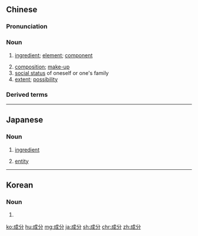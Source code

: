 {{also|成份}}
==Chinese==
{{zh-forms|alt=成份}}

===Pronunciation===
{{zh-pron
|m=chéngfèn
|c=sing4 fan6
|mn=sêng-hun/sêng-hūn
|ma=Zh-chéngfèn.ogg
|cat=n
}}

===Noun===
{{zh-noun}}

# [[ingredient]]; [[element]]; [[component]]
#: {{zh-x|含有 藥物 成分{fèn}|to contain drugs}}
# [[composition]]; [[make-up]]
# [[social status]] of oneself or one's family
# [[extent]]; [[possibility]]

===Derived terms===
{{zh-der|成分輸血|化學成分}}

{{zh-cat|Elementary}}

----

==Japanese==
{{ja-kanjitab|せい|ぶん|yomi=o}}

===Noun===
{{ja-noun|せいぶん}}

# [[ingredient]]
# {{lb|ja|math|sort=せいぶん}} [[entity]]

----

==Korean==
{{ko-hanjatab}}

===Noun===
{{ko-noun|hj|hangeul=성분}}

# {{hanja form of|성분|ingredient}}

[[ko:成分]]
[[hu:成分]]
[[mg:成分]]
[[ja:成分]]
[[sh:成分]]
[[chr:成分]]
[[zh:成分]]
